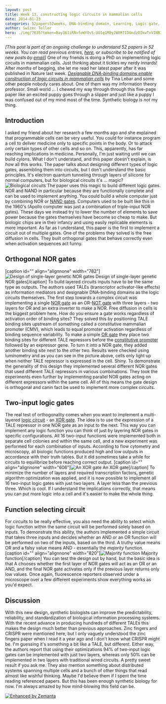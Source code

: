 ```yaml
---
layout: post
title: Week 13, constructing logic circuits in mammalian cells
date: 2014-01-23
categories: 52papers52weeks, DNA-binding domain, Learning, Logic gate, NOR gate, Personal, Technology
author: Swizec Teller
hero: ./img/7835?token=Bay3G1iRNvfeWYOvS-UU1q1M8yJW8R7IDUndzOIkwTvVINB3Peddxrl1lWQv4NXfw02MIX0iNNAXufcuf-tFnWk
---
```


_\[This post is part of an ongoing challenge to understand 52 papers in 52 weeks. You can read previous entries, [here](http://swizec.com/blog/category/52-papers-in-52-weeks), or subscribe to be notified of new posts by [email](http://swiz.ec/52papers-list)]_ One of my friends is doing a PhD on implementing logic circuits in mammalian cells. Just thinking about it tickles my nerdy innards! After _months_ of begging, she let me read her latest paper after it was published in Nature last week. _[Designable DNA-binding domains enable construction of logic circuits in mammalian cells](http://www.nature.com/nchembio/journal/vaop/ncurrent/full/nchembio.1433.html)_ by Tina Lebar and some other people nobody cares about. One of them was my information theory professor. Small world ... I chewed my way through through this five-page paper like an excited puppy goes through a slipper and just like a puppy I was confused out of my mind most of the time. Synthetic biology is _not_ my thing.

## Introduction

I asked my friend about her research a few months ago and she explained that programmable cells can be very useful. You could for instance program a cell to deliver medicine only to specific points in the body. Or to attack only certain types of other cells and so on. This, apparently, has far reaching implications in medicine. Personally, I'm just waiting until we can build cylons. What I don't understand, and this paper doesn't explain, is _how_ all this works. The paper talks about designing different types of logic gates, assembling them into circuits, but I don't understand the basic principles. It's electron quantum tunneling through layers of silicone for normal computers, but for biological circuits it's ... magic? ![Biological circuits](./img/7835?token=Bay3G1iRNvfeWYOvS-UU1q1M8yJW8R7IDUndzOIkwTvVINB3Peddxrl1lWQv4NXfw02MIX0iNNAXufcuf-tFnWk) The paper uses this magic to build different logic gates. NOR and NAND in particular because they are functionally complete and can be used to implement anything. You could build a whole computer just by combining NOR or [NAND gates](http://en.wikipedia.org/wiki/NAND_gate "NAND gate"). Computers used to be built like this in the 1960's (Apollo computer was just a combination of triple-input NOR gates). These days we instead try to lower the number of elements to save power because the gates themselves have become so cheap to make. But biologic chips are in their infancy and using easily replicable elements is more important. As far as I understand, this paper is the first to implement a circuit out of multiple gates. One of the problems they solved is the free diffusion in cells. They built orthogonal gates that behave correctly even when activation sequences act funny.

## Orthogonal NOR gates

\[caption id="" align="alignnone" width="782"]![Design of single-layer genetic NOR gates](./img/7919?token=Bjj7KOI2Ths-gv9ogFHHtpkJZ_XnCaboATvtQmbODtVbBe1dyjPIvEvBAvINZYyE9wH-RKGp7-pIoB3mY7fZnd4 "Design of single-layer genetic NOR gates") Design of single-layer genetic NOR gates\[/caption] To build layered circuits inputs have to be the same type as outputs. The authors used TALEs (transcriptor activator-like effects) as information mediators and designable DNA-binding domains as the logic circuits themselves. The first step towards a complex circuit was implementing a single [NOR gate](http://en.wikipedia.org/wiki/NOR_gate "NOR gate") as an OR-[NOT gate](http://en.wikipedia.org/wiki/Inverter_%28logic_gate%29 "Inverter (logic gate)") with three layers - two layers for OR and an extra inverter to make a NOR. Free diffusion in cells is the biggest problem here. How do you ensure a gate works regardless of activation order of binding sites? They solved this by positioning TALE binding sites upstream of something called a constitutive mammalian promoter (CMV), which leads to equal promoter activation regardless of binding sequence variability. To make a simple [OR gate](http://en.wikipedia.org/wiki/OR_gate "OR gate") they place two binding sites for different TALE repressors before the [constitutive promoter](http://en.wikipedia.org/wiki/Promoter_%28genetics%29 "Promoter (genetics)") followed by an expressor gene. To turn it into a NOR gate, they added another binding site next to the other two. Results were checked using luminometry and as you can see in the picture above, cells only light up when neither TALE repressor is expressed in the cell. Shiny. To demonstrate the generality of this design they implemented several different NOR gates that used different TALE repressors in various combinations. They took the experiments even further by implementing parallel NOR gates acting on different expressors within the same cell. All of this means the gate design is orthogonal and canin fact be used to implement more complex circuits.

## Two-input logic gates

The real test of orthogonality comes when you want to implement a multi-layered [logic circuit](http://en.wikipedia.org/wiki/Logic_gate "Logic gate") - an [XOR gate](http://en.wikipedia.org/wiki/XOR_gate "XOR gate"). The idea is to use the expression of a TALE repressor in one NOR gate as an input to the next. This way you can implement any logic function you can think of just by layering NOR gates in specific configurations. All 16 two-input functions were implemented both in separate cell colonies and within the same cell, and a new experiment was performed for each combination of inputs. According to flow cytometry and microscopy, all biologic functions produced high and low outputs in accordance with their truth tables. But it did sometimes take a while for circuits to equilibrize before reaching correct output. \[caption id="" align="alignnone" width="606"]![An XOR gate](./img/7992?token=Xpnz2mqitZpFzm29aHcgihBolAIN01C0Uk2_v1tmC_Ri7UkFj6GEeieMHgEoZaXDXvLqegbJHZoerkbYx5k1MwY "An XOR gate") An XOR gate\[/caption] To minimize the number of layers and required transcription factors, genetic algorithm optimization was applied, and it is now possible to implement all 16 two-input logic gates with just two layers. A layer less than the previous three. Which is cool. If I understand the implications correctly, that means you can put more logic into a cell and it's easier to make the whole thing.

## Function selecting circuit

For circuits to be really effective, you also need the ability to select which logic function within the same circuit will be performed solely based on inputs. To demonstrate this ability, the authors implemented a simple circuit that takes three inputs and decides whether an AND or an OR function will be performed on two of the inputs, based on the third. A truthy value means OR and a falsy value means AND - essentially the _majority_ function. \[caption id="" align="alignnone" width="820"]![Majority function](./img/7993?token=Pk8u2AdfnaMK4ajv3AIvzSeR8lOzS7eCgwCjOmDSZbMgypbzhE3r-cMwv5JIW5zhdky-nThpoKxPrb5Yl9cRUsY "Majority function") Majority function\[/caption] You can test the design out by hand, but the basic idea is that A chooses whether the first layer of NOR gates will act as an OR or an AND, and the final NOR gate activates only if the previous layer returns only low values. Once again, fluorescence reporters observed under a microscope over a few different experiments show everything works as you'd expect.

## Discussion

With this new design, synthetic biologists can improve the predictability, reliability, and standardization of biological information processing systems. With the recent advance in producing hundreds of different TALEs this makes the design much better than previous approaches. Zinc fingers and CRISPR were mentioned here, but I only vaguely understood the zinc fingers paper when I read it a year ago and I don't know what CRISPR might be. I'm guessing it's something a bit like a TALE, but different. Either way, the authors report that using their optimizations 94% of two-input logic gates can be implemented with just two layers, whereas only 50% can be implemented in two layers with traditional wired circuits. A pretty sweet result if you ask me. They also mention something about distributed systems spanning multiple cells and a bunch of other things that read almost like wishful thinking. Maybe I'd believe them if I spent the time reading referenced papers. But this has been enough synthetic biology for now. I'm always amazed by how mind-blowing this field can be.

[![Enhanced by Zemanta](http://img.zemanta.com/zemified_e.png?x-id=485119f1-0ea7-4a9e-adcf-cf124e742208)](http://www.zemanta.com/?px "Enhanced by Zemanta")
